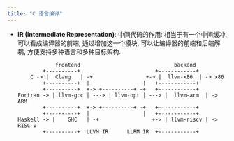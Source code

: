 ```yaml
---
title: "C 语言编译"
---
```


- **IR (Intermediate Representation)**: 中间代码的作用: 相当于有一个中间缓冲, 可以看成编译器的前端, 通过增加这一个模块, 可以让编译器的前端和后端解耦, 方便支持多种语言和多种目标架构.

    ```
                frontend                              backend
            +----------+                        +------------+
        C -> |  Clang   | -+                 +-> |  llvm-x86  | -> x86
            +----------+  |                 |   +------------+
            +----------+  +-> +----------+ -+   +------------+
    Fortran -> | llvm-gcc | ---> | llvm-opt | ---> |  llvm-arm  | -> ARM
            +----------+  +-> +----------+ -+   +------------+
            +----------+  |                 |   +------------+
    Haskell -> |    GHC   | -+                 +-> | llvm-riscv | -> RISC-V
            +----------+  LLVM IR      LLRM IR  +------------+
    ```